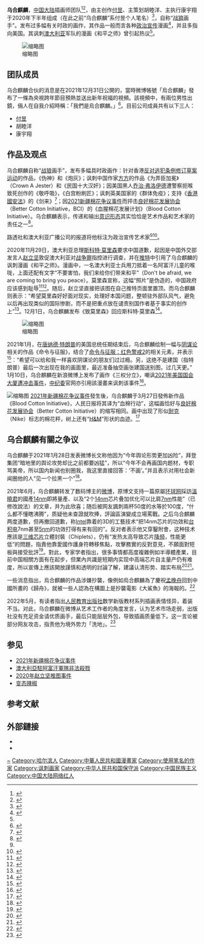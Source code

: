 {{Infobox artist
| honorific_prefix = 
| name             = 乌合麒麟
| honorific_suffix = 
| image            = 乌合麒麟.jpg
| image_size       = 
| alt              = 
| caption          = 主创[[付昱|付昱]]，摄于2021年
| native_name      = 
| native_name_lang = 
| birth_name       = 
| birth_date       = 
| birth_place      = 
| death_date       = <!-- {{Death date and age|YYYY|MM|DD|YYYY|MM|DD}} --> 
| death_place      =
| resting_place    =
| resting_place_coordinates = <!-- {{Coord|LAT|LONG|type:landmark|display=inline}} -->
| nationality      = {{PRC}}
| education        = 
| alma_mater       = 
| known_for        = [[2020年赵立坚推图事件|2020年赵立坚推图事件]]
| notable_works    = 《和平之师》 《三權分立》《BCI》
| style            = [[政治漫画|政治漫画]]
| movement         = 
| spouse           = 
| awards           = <!-- {{awd|award|year|title|role|name}} -->
| elected          = 
| patrons          = 
| memorials        = 
| website          = <!-- {{URL|Example.com}} -->
| module           =
}}
'''乌合麒麟'''，[[中国大陆|中国大陆]]插画师团队<ref>{{Cite web|title=乌合麒麟的创作理念，这篇文章告诉你|url=https://news.sina.cn/2021-12-12/detail-ikyamrmy8547425.d.html|access-date=2022-01-01|date=2021-12-12|last=sina_mobile|work=news.sina.cn|archive-date=2022-01-01|archive-url=https://web.archive.org/web/20220101202245/https://news.sina.cn/2021-12-12/detail-ikyamrmy8547425.d.html}}</ref><ref name=":0">{{Cite web|title=胡睦洋：乌合麒麟要用画笔讲好中国故事|url=http://gd.news.cn/newscenter/2021-11/25/c_1128099270.htm|access-date=2022-01-01|archive-date=2021-11-25|archive-url=https://web.archive.org/web/20211125100210/http://gd.news.cn/newscenter/2021-11/25/c_1128099270.htm}}</ref>，由主创作[[付昱|付昱]]、主策划胡睦洋、主执行康宇翔于2020年下半年组成（在此之前“乌合麒麟”系付昱个人笔名）<ref name=":0">{{Cite web|title=胡睦洋：乌合麒麟要用画笔讲好中国故事|url=http://gd.news.cn/newscenter/2021-11/25/c_1128099270.htm}}</ref>，自称“[[战狼|战狼]]画手”。发布过多幅有关时政的画作，其作品一般而言各种[[政治宣传|政治宣传]]漫画<ref name='retuers1'>{{cite web |title=Chinese digital art mocks Western criticism of labour conditions in Xinjiang |url=https://www.reuters.com/business/media-telecom/chinese-digital-art-mocks-western-criticism-labour-conditions-xinjiang-2021-03-28/ |website=reuters |accessdate=2021-09-11 |archive-date=2022-04-02 |dead-url=no |archive-url=https://web.archive.org/web/20220402094819/https://www.reuters.com/business/media-telecom/chinese-digital-art-mocks-western-criticism-labour-conditions-xinjiang-2021-03-28/ }}</ref>，并且多指向美国。其讽刺[[澳大利亚|澳大利亚]]军队的漫画《和平之师》曾引起热议<ref name=A/>。

[[File:和平之师.jpg|缩略图]]

== 团队成员 ==
乌合麒麟合伙的消息是在2021年12月31日公開的，當時微博帳號「烏合麒麟」發布了一條為央視跨年節目預熱並送出新年祝福的視頻。該視頻中，有兩位男性出鏡，倆人在自我介紹時稱：「我們是烏合麒麟。」<ref>{{Cite web |url=https://udn.com/news/story/7332/6005447 |title=存档副本 |access-date=2022-05-22 |archive-date=2022-05-22 |archive-url=https://web.archive.org/web/20220522105239/https://udn.com/news/story/7332/6005447 }}</ref>。目前公司成員共有以下三人：
*[[付昱|付昱]]
*胡睦洋
*康宇翔

== 作品及观点 ==
乌合麒麟自称“[[战狼|战狼]]画手”，发布多幅具时政画作：针对香港[[反对逃犯条例修订草案运动|反对逃犯条例修订草案运动]]的作品，《伪神》和《炮灰》；讽刺中国作家[[方方_(作家)|方方]]的作品《为弄臣加冕》（Crown A Jester）和《民国十大汉奸》；因美国黑人[[乔治·弗洛伊德|乔治·弗洛伊德]]遭警察扼喉致死创作的《敬呼吸》，《白宫粉刷匠》；讽刺英美国家的《群体免疫》；支持《[[香港國安法|香港國安法]]》的《剑来》<ref>{{cite web |title=乌合麒麟用辛辣讽刺漫画撕咬出一片空间 |url=https://www.thepaper.cn/newsDetail_forward_10770218 |website=澎湃新闻 |accessdate=2021-01-31 |archive-date=2021-02-05 |archive-url=https://web.archive.org/web/20210205172659/https://www.thepaper.cn/newsDetail_forward_10770218 |dead-url=no }}</ref>；因[[2021年新疆棉花争议事件|2021新疆棉花争议事件]]而抨击[[良好棉花发展协会|良好棉花发展协会]]（Better Cotton Initiative，BCI）的《血腥棉花发展计划》（Blood Cotton Initiative）。乌合麒麟表示，传递和输出[[意识形态|意识形态]]其实恰恰是艺术作品和艺术家的责任之一<ref>{{cite web |title=乌合麒麟发布新作《群体免疫》：只是一场国家允许的屠杀 |url=https://www.guancha.cn/politics/2020_06_20_554853.shtml |website=观察者网 |accessdate=2021-01-27 |archive-date=2021-01-31 |archive-url=https://web.archive.org/web/20210131170818/https://www.guancha.cn/politics/2020_06_20_554853.shtml |dead-url=no }}</ref>。

路透社和澳大利亚广播公司的报道将他标注为政治宣传艺术家<ref name='retuers1'></ref><ref>{{Cite web |url=https://www.abc.net.au/news/2020-12-01/doctored-image-of-australian-soldier-tweeted-by-chinese-diplomat/12938244 |title=Chinese artist behind doctored image of Australian soldier says he's ready to make more |access-date=2021-09-12 |archive-date=2020-12-13 |archive-url=https://web.archive.org/web/20201213083808/https://www.abc.net.au/news/2020-12-01/doctored-image-of-australian-soldier-tweeted-by-chinese-diplomat/12938244 }}</ref>。

2020年11月29日，澳大利亚总理[[斯科特·莫里森|斯科特·莫里森]]要求中国道歉，起因是中国外交部发言人[[赵立坚|赵立坚]]敦促澳大利亚对[[战争罪|战争罪]]指控进行调查，并在[[推特|推特]]中引用了乌合麒麟的讽刺漫画《和平之师》。漫画中，一名澳大利亚士兵用刀抵着一名阿富汗儿童的喉咙，上面还配有文字“不要害怕，我们来给你们带来和平”（Don't be afraid, we are coming to bring you peace）。莫里森宣称，这幅“照片”是伪造的，中国政府应该感到耻辱<ref name="A">{{cite web|title=澳大利亚总理“要求中国道歉”！讽刺澳军漫画作者乌合麒麟：有空再画一张|url=https://news.online.sh.cn/news/gb/content/2020-12/01/content_9681942.htm|website=上海热线|publisher=环球网资讯|editor=顾铭|accessdate=2021-01-27|archive-date=2021-01-31|archive-url=https://web.archive.org/web/20210131235202/https://news.online.sh.cn/news/gb/content/2020-12/01/content_9681942.htm|dead-url=no}}</ref><ref>{{cite web |title=Australia demands China apologise for posting 'repugnant' fake image |url=https://www.bbc.co.uk/news/world-australia-55126569 |website=BBC NEWS |accessdate=2021-01-29 |archive-date=2020-12-12 |archive-url=https://web.archive.org/web/20201212164514/https://www.bbc.co.uk/news/world-australia-55126569 |dead-url=no }}</ref>。随后，赵立坚直接把该图在自己推特页面里置顶。而乌合麒麟则表示：“希望莫里森好好面对现实，处理好本国问题，整顿驻外部队风气，避免以后再出现类似的国际惨剧，而不是把重点放在谴责别国作者基于事实的创作上”<ref>{{cite web |title=澳方因这张图要求中国道歉，赵立坚直接把图片置顶 |url=https://world.huanqiu.com/article/40udlwjJ0yL |website=环球网 |accessdate=2021-01-27 |archive-date=2020-11-30 |archive-url=https://web.archive.org/web/20201130114607/https://world.huanqiu.com/article/40udlwjJ0yL |dead-url=no }}</ref>。12月1日，乌合麒麟发布《致莫里森》回应斯科特·莫里森<ref>{{cite web |title=乌合麒麟发布新作《致莫里森》：希望他能明白，谁才是应该对世界道歉的人 |url=https://world.huanqiu.com/article/40vaeHG94ba |website=环球网 |accessdate=2021-01-27 |archive-date=2021-02-08 |archive-url=https://web.archive.org/web/20210208225504/https://world.huanqiu.com/article/40vaeHG94ba |dead-url=no }}</ref>。

[[File:命令与征服.jpg|缩略图]]

2021年1月，在[[唐纳德·特朗普|唐纳德·特朗普]]的美国总统任期结束后，乌合麒麟绘制一幅与[[阴谋论|阴谋论]]相关的作品《命令与征服》，结合了[[命令与征服：红色警戒2|命令与征服：红色警戒2]]的相关元素，并表示<ref>{{cite web |title=乌合麒麟虽迟但到 |url=https://new.qq.com/omn/20210121/20210121A0DHG500.html |website=腾讯网|publisher=观察者网风闻社区}}</ref>：“希望可以给和我一样喜欢阴谋论的朋友们过过瘾。另，这绝不是建国（指特朗普）最后一次出现在我的画面里，最近准备抽空画张建国送别图，过几天更。”　1月10日，乌合麒麟在新浪微博上发布了画作《三权分立》，嘲讽[[2021年美国国会大厦遭冲击事件|2021年美国国会大厦遭冲击事件]]，[[中纪委|中纪委]]官网亦引用該漫畫来讽刺该事件<ref>{{cite news|title=漫画家乌合麒麟新作《三权分立》 讽刺美国会暴乱|url=http://www.takungpao.com/news/232108/2021/0112/541124.html|website=大公网|accessdate=2021-02-08|archive-date=2021-02-14|archive-url=https://web.archive.org/web/20210214120654/http://www.takungpao.com/news/232108/2021/0112/541124.html|dead-url=no}}</ref>。

[[File:Blood_Cotton_Initiative.jpg|缩略图]]
[[2021年新疆棉花争议事件|2021年新疆棉花争议事件]]發生後，乌合麒麟于3月27日發佈新作品《Blood Cotton Initiative》，人民日报将其译为“血棉行动”，这幅画恰好与[[良好棉花发展协会|良好棉花发展协会]]（Better Cotton Initiative）的缩写相同。画中出现了形似[[耐克|耐克]]（Nike）标志的棉花秤，树上还有“[[H&M|H&M]]”形状的血迹。<ref>{{cite web |author1=人民日报 |title=乌合麒麟新作：血棉行动！ |url=https://mp.weixin.qq.com/s?__biz=MjM5MjAxNDM4MA==&mid=2666405725&idx=1&sn=f07fc9b1860cc2b9c4805601919510f1&chksm=bdb6761e8ac1ff0842a163a5d17c1a9382e5f7590dcab645cdf4f5774331e3ee4c0dd8d3b940&mpshare=1&scene=23&srcid=0327RDwLHBhwVhhzxQ2KkeuL&sharer_sha}}</ref>

== 乌合麒麟有關之争议 ==
乌合麒麟于2021年1月28日发表微博长文称他因为“今年舆论形势更加凶险”，拜登集团“暗地里的舆论攻势却比之前都要凶猛”，所以“今年不会再画国内题材，专职骂美帝，所以国内新闻也别圈我，我这里直接回答：‘不画’。”并且表示对用社会新闻圈他的人“见一个拉黑一个”<ref>{{Cite web |url=https://www.6parknews.com/newspark/view.php?act=view&nid=464562 |title=乌合麒麟:今年舆论环境将会更加凶险 专职反美(图) |access-date=2021-09-12 |archive-date=2021-09-12 |archive-url=https://web.archive.org/web/20210912032252/https://www.6parknews.com/newspark/view.php?act=view&nid=464562 }}</ref>。

2021年6月，乌合麒麟转发了数码博主{{Citation needed| “菊厂影业Fans”（现已改名“厂长是关同学”）|time=2022-06-21T13:30:04+00:00}}的[[微博|微博]]，原博文支持一篇原屬[[环球网|环球网]]採訪[[溫曉君|溫曉君]]的國產[[14纳米制程|14nm]]即將量產、以及“2个[[14纳米制程|14nm]]芯片叠加优化可以比肩[[7纳米制程|7nm]]性能”（已修改說法）的文章，并为此欣喜；随后被网友諷刺兩杯50度的水等於100度，“什么都不懂瞎沸腾”，质疑他未查證就吹捧，評論區演變成立場罵戰。之后乌合麒麟两度道歉，但再撤回道歉，称[[Intel|Intel]]靠着的3D的工藝技术“把14nm芯片的功效和[[台积电|台积电]]7nm甚至[[5纳米制程|5nm]]的功效打得有来有回的”。反对者表示他又穿鑿附會，这种技术應該是[[三维芯片|三维芯片]]立體封裝（Chiplets），仍有“发热太高导致芯片[[降频|降频]]，性能更低”的問題，指責他靠愛國作護身符轉移焦點，攻擊務實的反對意見，不願面對短板與接受批評<ref>{{Cite web|title=乌合麒麟撤回道歉 称3D封装技术确实存在“芯片堆叠优化技术”不是造谣|url=http://www.cnbeta.com/articles/tech/1145803.htm|access-date=2021-06-27|work=观察者网|language=zh-CN|archive-date=2021-07-05|archive-url=https://web.archive.org/web/20210705100900/https://www.cnbeta.com/articles/tech/1145803.htm}}</ref>。對此，专家学者指出，很多事情都高度複雜例如半導體產業，目前中国相關方面有在起步，但業內共識是短期内实现中高端芯片自主量产仍有难度，所以宣傳上應該開放謹慎和透明的討論了解，建議认清形势、踏实布局<ref>{{Cite web|title=吹捧中国芯片惹议乌合麒麟道歉收回 专家：短期内自主量产有难度应认清形势|url=https://www.zaobao.com.sg/finance/china/story20210628-1161761|access-date=2021-06-28|work=联合早报|language=zh-CN|archive-date=2021-07-07|archive-url=https://web.archive.org/web/20210707121452/https://www.zaobao.com.sg/finance/china/story20210628-1161761}}</ref><ref>{{Cite web|title=陈经：让网友“沸腾”的中国芯片产能到底如何？|url=https://www.sohu.com/a/474480817_115479|access-date=2021-06-28|work=搜狐網|language=zh-CN|archive-date=2021-06-30|archive-url=https://web.archive.org/web/20210630053127/https://www.sohu.com/a/474480817_115479}}</ref>。

一些消息指出，烏合麒麟的作品涉嫌抄襲，像例如烏合麒麟為了慶祝[[孟晚舟|孟晚舟]]回到中國所畫的《歸舟》，就被一些人認為在構圖上是抄襲電影《大鯊魚》的海報的。<ref>{{cite news |title=愛國漫畫家亮相 揭團隊涉抄襲 |url=https://orientaldaily.on.cc/content/%E5%85%A9%E5%B2%B8%E5%9C%8B%E9%9A%9B/odn-20220104-0104_00178_007/%E6%84%9B%E5%9C%8B%E6%BC%AB%E7%95%AB%E5%AE%B6%E4%BA%AE%E7%9B%B8--%E6%8F%AD%E5%9C%98%E9%9A%8A%E6%B6%89%E6%8A%84%E8%A5%B2 |work=東方日報 |accessdate=2022-01-09 |archive-date=2022-01-03 |archive-url=https://web.archive.org/web/20220103210215/http://orientaldaily.on.cc/content/%E5%85%A9%E5%B2%B8%E5%9C%8B%E9%9A%9B/odn-20220104-0104_00178_007/%E6%84%9B%E5%9C%8B%E6%BC%AB%E7%95%AB%E5%AE%B6%E4%BA%AE%E7%9B%B8--%E6%8F%AD%E5%9C%98%E9%9A%8A%E6%B6%89%E6%8A%84%E8%A5%B2 }}</ref>

2022年5月，有读者指出[[人民教育出版社|人民教育出版社]]数学新版教材系列插画表情怪异，着装不当。对此，乌合麒麟在微博从艺术工作者的角度发言，认为艺术市场走弱，出版社没有充足资金请优质画手，最后只能层层外包，导致插画质量低下。这一言论被部分网友攻击，指责他为境外势力「洗地」。<ref>{{cite web |author1=刘柳 |title=新闻人间：卷入教材插图争议 “战狼画手”翻车？ |url=https://www.zaobao.com.sg/news/china/story20220528-1277115 |website=联合早报 |accessdate=2022-05-29}}</ref>

== 参见 ==
* [[2021年新疆棉花争议事件|2021年新疆棉花争议事件]]
* [[澳大利亞駐阿富汗軍隊非法殺戮|澳大利亞駐阿富汗軍隊非法殺戮]]
* [[2020年赵立坚推图事件|2020年赵立坚推图事件]]
* [[变态辣椒|变态辣椒]]

== 参考文献 ==
{{reflist|30em}}

== 外部鏈接 ==
{{commonscat|Wuheqilin}}
* {{weibo}}
* {{bilibili|user=d}}

{{Authority control}}
{{DEFAULTSORT:Wu}}
[[Category:付姓|~]]
[[Category:哈尔滨人|Category:哈尔滨人]]
[[Category:中華人民共和國漫畫家|Category:中華人民共和國漫畫家]]
[[Category:使用笔名的作家|Category:使用笔名的作家]]
[[Category:讽刺画家|Category:讽刺画家]]
[[Category:中华人民共和国保守派|Category:中华人民共和国保守派]]
[[Category:中国民族主义|Category:中国民族主义]]
[[Category:中国大陆网络红人|Category:中国大陆网络红人]]